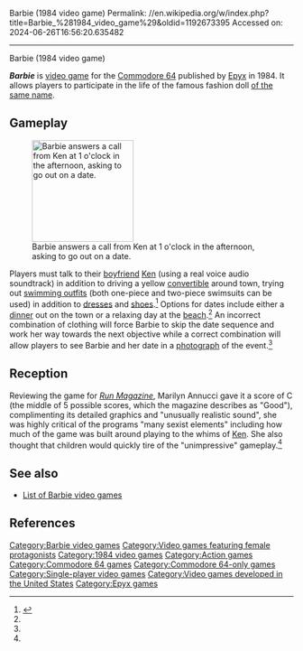 Barbie (1984 video game)
Permalink: //en.wikipedia.org/w/index.php?title=Barbie_%281984_video_game%29&oldid=1192673395
Accessed on: 2024-06-26T16:56:20.635482



------
Barbie (1984 video game)
{{Short description|1984 video game}}
{{more citations needed|date=October 2017}}

{{Infobox video game
|title = Barbie
|image = BarbieBoxShotC64.jpg
|caption = North American cover art
|developer = A. Eddy Goldfarb & Associates<ref name="gamefaqs">{{cite web| url = http://www.gamefaqs.com/c64/565306-barbie/data| title = Release information| publisher = [[GameFAQs]]| date = | accessdate = 2011-03-19| archive-date = 2012-11-02| archive-url = https://web.archive.org/web/20121102073122/http://www.gamefaqs.com/c64/565306-barbie/data| url-status = live}}</ref>
|series = ''[[Barbie]]''
|composer = Bob Vieira<ref name="gamefaqs"/><ref>{{cite web | url = http://gb64.com/game.php?id=621 | title = Composer information | publisher = GB64.com | date =  | accessdate = 2011-03-22 | archive-date = 2011-07-21 | archive-url = https://web.archive.org/web/20110721200148/http://gb64.com/game.php?id=621 | url-status = live }}</ref>
|publisher = [[Epyx]]
|released = {{vgrelease|NA|1984<ref name="gamefaqs"/>|EU|1984<ref name="gamefaqs"/>}}
|genre = [[Simulation video game|Simulation]]<ref name="gamefaqs"/>
|modes = [[Single-player video game|Single-player]]<ref>{{cite web|url=http://www.retrogames-db.com/info.asp?Id=321 |title=# of players information |publisher=Retro Games Database |accessdate=2011-03-19 |url-status=dead |archiveurl=https://web.archive.org/web/20111007030759/http://www.retrogames-db.com/info.asp?Id=321 |archivedate=2011-10-07 }}</ref>
|platforms = [[Commodore 64]]<ref>{{cite web|first=Kathryn|last=Canavan|url=https://www.newspapers.com/clip/90912248/the-news-journal/|title=High-Tech Barbie doll to debut for Christmas|newspaper=[[The News Journal]]|page=30|date=November 12, 1984|accessdate=December 21, 2021|via=[[Newspapers.com]]|archive-date=December 21, 2021|archive-url=https://web.archive.org/web/20211221043625/https://www.newspapers.com/clip/90912248/the-news-journal/|url-status=live}}</ref>
}}

'''''Barbie''''' is  [[video game]] for the [[Commodore 64]] published by [[Epyx]] in 1984. It allows players to participate in the life of the famous fashion doll [[Barbie|of the same name]].

==Gameplay==
[[File:Barbie1985EpyxCommodore64Screenshot.png|180px|left|thumb|Barbie answers a call from Ken at 1 o'clock in the afternoon, asking to go out on a date.]]

Players must talk to their [[boyfriend]] [[Ken (doll)|Ken]] (using a real voice audio soundtrack) in addition to driving a yellow [[convertible]] around town, trying out [[swimsuit|swimming outfit]]s (both one-piece and two-piece swimsuits can be used) in addition to [[dress]]es and [[shoe]]s.<ref name="mobygames">{{cite web| url = http://www.mobygames.com/game/c64/barbie_| title = Basic game overview| publisher = [[MobyGames]]| date = | accessdate = 2011-03-19| archive-date = 2010-06-05| archive-url = https://web.archive.org/web/20100605102111/http://www.mobygames.com/game/c64/barbie_| url-status = live}}</ref> Options for dates include either a [[dinner]] out on the town or a relaxing day at the [[beach]].<ref name="mobygames"/> An incorrect combination of clothing will force Barbie to skip the date sequence and work her way towards the next objective while a correct combination will allow players to see Barbie and her date in a [[photograph]] of the event.<ref name="mobygames"/>

==Reception==
{{Video game reviews
| rev1 = ''[[Run (magazine)|Run]]''
| rev1Score = C<ref name="RUN">{{cite magazine|last=Annucci|first=Marilyn|title=Barbie: Change Her Cloths, Hairstyle and Shoes, And Listen to Her Talk|issue=20|date=August 1985|page=14|magazine=Run}}</ref>}}

Reviewing the game for ''[[Run (magazine)|Run Magazine]]'', Marilyn Annucci gave it a score of C (the middle of 5 possible scores, which the magazine describes as "Good"), complimenting its detailed graphics and "unusually realistic sound", she was highly critical of the programs "many sexist elements" including how much of the game was built around playing to the whims of [[Ken (doll)|Ken]]. She also thought that children would quickly tire of the "unimpressive" gameplay.<ref name="RUN" />

==See also==
* [[List of Barbie video games]]

==References==
{{Reflist}}

{{Barbie video games}}
{{Authority control}}

[[Category:Barbie video games]]
[[Category:Video games featuring female protagonists]]
[[Category:1984 video games]]
[[Category:Action games]]
[[Category:Commodore 64 games]]
[[Category:Commodore 64-only games]]
[[Category:Single-player video games]]
[[Category:Video games developed in the United States]]
[[Category:Epyx games]]